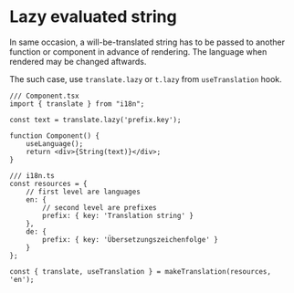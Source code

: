 <Module name="brew-js-react" />

# Lazy evaluated string

In same occasion, a will-be-translated string has to be passed to another function or component in advance of rendering. The language when rendered may be changed aftwards.

The such case, use `translate.lazy` or `t.lazy` from `useTranslation` hook.

```tsx
/// Component.tsx
import { translate } from "i18n";

const text = translate.lazy('prefix.key');

function Component() {
    useLanguage();
    return <div>{String(text)}</div>;
}

/// i18n.ts
const resources = {
    // first level are languages
    en: {
        // second level are prefixes
        prefix: { key: 'Translation string' }
    },
    de: {
        prefix: { key: 'Übersetzungszeichenfolge' }
    }
};

const { translate, useTranslation } = makeTranslation(resources, 'en');
```

